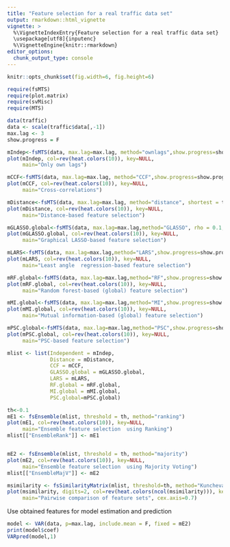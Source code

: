 ---
title: "Feature selection for a real traffic data set"
output: rmarkdown::html_vignette
vignette: >
  %\VignetteIndexEntry{Feature selection for a real traffic data set}
  \usepackage[utf8]{inputenc}
  %\VignetteEngine{knitr::rmarkdown}
editor_options: 
  chunk_output_type: console
---
```{r global_options, include=FALSE}
knitr::opts_chunk$set(fig.width=6, fig.height=6)
```
```{r load_libraries, warning=FALSE, message=FALSE}
require(fsMTS)
require(plot.matrix)
require(svMisc)
require(MTS)
```

```{r load_data}
data(traffic)
data <- scale(traffic$data[,-1])
max.lag <- 3
show.progress = F
```

```{r fsOwnlags}
mIndep<-fsMTS(data, max.lag=max.lag, method="ownlags",show.progress=show.progress)
plot(mIndep, col=rev(heat.colors(10)), key=NULL, 
     main="Only own lags")
```

```{r fsCCF}
mCCF<-fsMTS(data, max.lag=max.lag, method="CCF",show.progress=show.progress)
plot(mCCF, col=rev(heat.colors(10)), key=NULL, 
     main="Cross-correlations")
```

```{r fsDistance}
mDistance<-fsMTS(data, max.lag=max.lag, method="distance", shortest = traffic$shortest, step = 5,show.progress=show.progress)
plot(mDistance, col=rev(heat.colors(10)), key=NULL, 
     main="Distance-based feature selection")
```

```{r fsGLASSO}
mGLASSO.global<-fsMTS(data, max.lag=max.lag,method="GLASSO", rho = 0.1,show.progress=show.progress, localized = FALSE)
plot(mGLASSO.global, col=rev(heat.colors(10)), key=NULL, 
     main="Graphical LASSO-based feature selection")
```

```{r fsLARS}
mLARS<-fsMTS(data, max.lag=max.lag,method="LARS",show.progress=show.progress)
plot(mLARS, col=rev(heat.colors(10)), key=NULL, 
     main="Least angle  regression-based feature selection")
```

```{r fsRF}
mRF.global<-fsMTS(data, max.lag=max.lag,method="RF",show.progress=show.progress, localized = FALSE)
plot(mRF.global, col=rev(heat.colors(10)), key=NULL, 
     main="Random forest-based (global) feature selection")
```

```{r fsMI}
mMI.global<-fsMTS(data, max.lag=max.lag,method="MI",show.progress=show.progress, localized= FALSE)
plot(mMI.global, col=rev(heat.colors(10)), key=NULL, 
     main="Mutual information-based (global) feature selection")
```


```{r fsPSC}
mPSC.global<-fsMTS(data, max.lag=max.lag,method="PSC",show.progress=show.progress, localized= FALSE)
plot(mPSC.global, col=rev(heat.colors(10)), key=NULL, 
     main="PSC-based feature selection")
```

```{r fsEnsemble}
mlist <- list(Independent = mIndep,
              Distance = mDistance,
              CCF = mCCF,
              GLASSO.global = mGLASSO.global,
              LARS = mLARS,
              RF.global = mRF.global,
              MI.global = mMI.global,
              PSC.global=mPSC.global)

th<-0.1
mE1 <- fsEnsemble(mlist, threshold = th, method="ranking")
plot(mE1, col=rev(heat.colors(10)), key=NULL, 
     main="Ensemble feature selection  using Ranking")
mlist[["EnsembleRank"]] <- mE1


mE2 <- fsEnsemble(mlist, threshold = th, method="majority")
plot(mE2, col=rev(heat.colors(10)), key=NULL, 
     main="Ensemble feature selection  using Majority Voting")
mlist[["EnsembleMajV"]] <- mE2
```

```{r comparison, fig.width=9, fig.height=9}
msimilarity <- fsSimilarityMatrix(mlist, threshold=th, method="Kuncheva")
plot(msimilarity, digits=2, col=rev(heat.colors(ncol(msimilarity))), key=NULL,
     main="Pairwise comparison of feature sets", cex.axis=0.7)
```


Use obtained features for model estimation and prediction
```{r predict}
model <- VAR(data, p=max.lag, include.mean = F, fixed = mE2)
print(model$coef)
VARpred(model,1)
```
